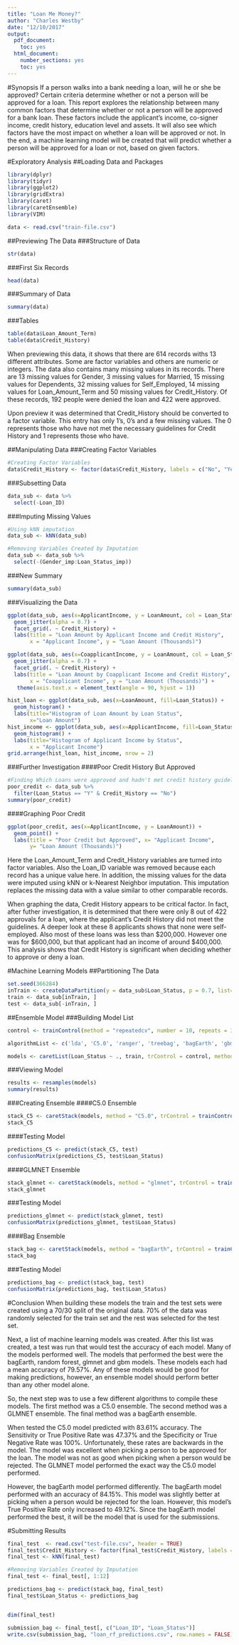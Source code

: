 ```yaml
---
title: "Loan Me Money?"
author: "Charles Westby"
date: "12/10/2017"
output:
  pdf_document:
    toc: yes
  html_document:
    number_sections: yes
    toc: yes
---
```


#Synopsis
If a person walks into a bank needing a loan, will he or she be approved? Certain criteria determine whether or not a person will be approved for a loan. This report explores the relationship between many common factors that determine whether or not a person will be approved for a bank loan. These factors include the applicant's income, co-signer income, credit history, education level and assets. It will also see which factors have the most impact on whether a loan will be approved or not. In the end, a machine learning model will be created that will predict whether a person will be approved for a loan or not, based on given factors. 

#Exploratory Analysis
##Loading Data and Packages
```r
library(dplyr)
library(tidyr)
library(ggplot2)
library(gridExtra)
library(caret)
library(caretEnsemble)
library(VIM)

data <- read.csv("train-file.csv")
```

##Previewing The Data
###Structure of Data
```r
str(data)
```

###First Six Records
```r
head(data)
```

###Summary of Data
```r
summary(data)
```

###Tables
```r
table(data$Loan_Amount_Term)
table(data$Credit_History)
```

When previewing this data, it shows that there are 614 records withs 13 different attributes. Some are factor variables and others are numeric or integers. The data also contains many missing values in its records. There are 13 missing values for Gender, 3 missing values for Married, 15 missing values for Dependents, 32 missing values for Self_Employed, 14 missing values for Loan_Amount_Term and 50 missing values for Credit_History. Of these records, 192 people were denied the loan and 422 were approved. 

Upon preview it was determined that Credit_History should be converted to a factor variable. This entry has only 1's, 0's and a few missing values. The 0 represents those who have not met the necessary guidelines for Credit History and 1 represents those who have.  

##Manipulating Data
###Creating Factor Variables
```r
#Creating Factor Variables
data$Credit_History <- factor(data$Credit_History, labels = c("No", "Yes"))
```

###Subsetting Data
```r
data_sub <- data %>%
  select(-Loan_ID)
```

###Imputing Missing Values
```r
#Using kNN imputation
data_sub <- kNN(data_sub)

#Removing Variables Created by Imputation
data_sub <- data_sub %>%
  select(-(Gender_imp:Loan_Status_imp))
```

###New Summary
```r
summary(data_sub)
```

###Visualizing the Data
```r
ggplot(data_sub, aes(x=ApplicantIncome, y = LoanAmount, col = Loan_Status)) +
  geom_jitter(alpha = 0.7) +
  facet_grid(. ~ Credit_History) +
  labs(title = "Loan Amount by Applicant Income and Credit History",
       x = "Applicant Income", y = "Loan Amount (Thousands)")

```

```r
ggplot(data_sub, aes(x=CoapplicantIncome, y = LoanAmount, col = Loan_Status)) +
  geom_jitter(alpha = 0.7) +
  facet_grid(. ~ Credit_History) + 
  labs(title = "Loan Amount by Coapplicant Income and Credit History",
       x = "Coapplicant Income", y = "Loan Amount (Thousands)") +
   theme(axis.text.x = element_text(angle = 90, hjust = 1))
```

```r
hist_loan <- ggplot(data_sub, aes(x=LoanAmount, fill=Loan_Status)) +
  geom_histogram() +
  labs(title="Histogram of Loan Amount by Loan Status",
       x="Loan Amount")
hist_income <- ggplot(data_sub, aes(x=ApplicantIncome, fill=Loan_Status)) +
  geom_histogram() +
  labs(title="Histogram of Applicant Income by Status",
       x = "Applicant Income")
grid.arrange(hist_loan, hist_income, nrow = 2)
```

###Further Investigation
####Poor Credit History But Approved
```r
#Finding Which Loans were approved and hadn't met credit history guidelines
poor_credit <- data_sub %>%
  filter(Loan_Status == "Y" & Credit_History == "No")
summary(poor_credit)
```

####Graphing Poor Credit
```r
ggplot(poor_credit, aes(x=ApplicantIncome, y = LoanAmount)) +
  geom_point() +
  labs(title = "Poor Credit but Approved", x= "Applicant Income",
       y= "Loan Amount (Thousands)")
```
 
Here the Loan_Amount_Term and Credit_History variables are turned into factor variables. Also the Loan_ID variable was removed because each record has a unique value here. In addition, the missing values for the data were imputed using kNN or k-Nearest Neighbor imputation. This imputation replaces the missing data with a value similar to other comparable records. 

When graphing the data, Credit History appears to be critical factor. In fact, after futher investigation, it is determined that there were only 8 out of 422 approvals for a loan, where the applicant's Credit History did not meet the guidelines. A deeper look at these 8 applicants shows that none were self-employed. Also most of these loans was less than $200,000. However one was for $600,000, but that applicant had an income of around $400,000. This analysis shows that Credit History is significant when deciding whether to approve or deny a loan.

#Machine Learning Models
##Partitioning The Data
```r
set.seed(366284)
inTrain <- createDataPartition(y = data_sub$Loan_Status, p = 0.7, list=FALSE)
train <- data_sub[inTrain, ]
test <- data_sub[-inTrain, ]
```


##Ensemble Model
###Building Model List
```r
control <- trainControl(method = "repeatedcv", number = 10, repeats = 3, savePredictions = TRUE, classProbs = TRUE)

algorithmList <- c('lda', 'C5.0', 'ranger', 'treebag', 'bagEarth', 'gbm', 'glmnet', 'glm')

models <- caretList(Loan_Status ~ ., train, trControl = control, methodList = algorithmList)
```

###Viewing Model
```r
results <- resamples(models)
summary(results)
```

###Creating Ensemble
####C5.0 Ensemble
```r
stack_C5 <- caretStack(models, method = "C5.0", trControl = trainControl(method = "repeatedcv", number = 10, repeats = 3, savePredictions = TRUE))
stack_C5
```

####Testing Model
```r
predictions_C5 <- predict(stack_C5, test)
confusionMatrix(predictions_C5, test$Loan_Status)
```

####GLMNET Ensemble
```r
stack_glmnet <- caretStack(models, method = "glmnet", trControl = trainControl(method = "repeatedcv", number = 10, repeats = 3, savePredictions = TRUE))
stack_glmnet
```

###Testing Model
```r
predictions_glmnet <- predict(stack_glmnet, test)
confusionMatrix(predictions_glmnet, test$Loan_Status)
```

####Bag Ensemble
```r
stack_bag <- caretStack(models, method = "bagEarth", trControl = trainControl(method = "repeatedcv", number = 10, repeats = 3, savePredictions = TRUE))
stack_bag
```

###Testing Model
```r
predictions_bag <- predict(stack_bag, test)
confusionMatrix(predictions_bag, test$Loan_Status)
```

#Conclusion
When building these models the train and the test sets were created using a 70/30 split of the original data. 70% of the data was randomly selected for the train set and the rest was selected for the test set. 

Next, a list of machine learning models was created. After this list was created, a test was run that would test the accuracy of each model. Many of the models performed well. The models that performed the best were the bagEarth, random forest, glmnet and gbm models. These models each had a mean accuracy of 79.57%. Any of these models would be good for making predictions, however, an ensemble model should perform better than any other model alone. 

So, the next step was to use a few different algorithms to compile these models. The first method was a C5.0 ensemble. The second method was a GLMNET ensemble. The final method was a bagEarth ensemble. 

When tested the C5.0 model predicted with 83.61% accuracy. The Sensitivity or True Positive Rate was 47.37% and the Specificity or True Negative Rate was 100%. Unfortunately, these rates are backwards in the model. The model was excellent when picking a person to be approved for the loan. The model was not as good when picking when a person would be rejected. The GLMNET model performed the exact way the C5.0 model performed.

However, the bagEarth model performed differently. The bagEarth model performed with an accuracy of 84.15%. This model was slightly better at picking when a person would be rejected for the loan. However, this model's True Positive Rate only increased to 49.12%. Since the bagEarth model performed the best, it will be the model that is used for the submissions.

#Submitting Results
```r
final_test  <- read.csv("test-file.csv", header = TRUE)
final_test$Credit_History <- factor(final_test$Credit_History, labels = c("No", "Yes"))
final_test <- kNN(final_test)

#Removing Variables Created by Imputation
final_test <- final_test[, 1:12]

predictions_bag <- predict(stack_bag, final_test)
final_test$Loan_Status <- predictions_bag 


dim(final_test)

submission_bag <- final_test[, c("Loan_ID", "Loan_Status")]
write.csv(submission_bag, "loan_rf_predictions.csv", row.names = FALSE)

```